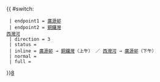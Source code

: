 {{ #switch: {{{format|}}}
  | endpoint1 = [[廣源巴士總站|廣源邨]]
  | endpoint2 = [[銅鑼灣]]<br/>[[西灣河]]
  | direction = 3
  | status = {{HK Bus Status|P}}
  | inline = [[廣源巴士總站|廣源邨]] → [[銅鑼灣]]（上午） ／ [[西灣河]] → [[廣源巴士總站|廣源邨]]（下午）
  | normal =
  | full =
}}<noinclude>[[category:新界居民巴士路線模板|8]]</noinclude>